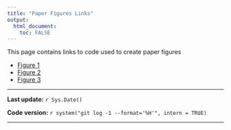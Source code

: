 ```yaml
---
title: "Paper Figures Links"
output:
  html_document:
    toc: FALSE
---
```

This page contains links to code used to create paper figures

* [Figure 1](Figure.1_script.html)
* [Figure 2](Figure.2_script.html)
* [Figure 3](Figure.3_script.html)

***
**Last update:** `r Sys.Date()`

**Code version:** `r system("git log -1 --format='%H'", intern = TRUE)`    

***
